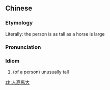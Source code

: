 {{also|人高马大}}
==Chinese==
{{zh-forms|s=人高马大}}

===Etymology===
Literally: the person is as tall as a horse is large

===Pronunciation===
{{zh-pron
|m=réngāomǎdà
|c=jan4 gou1 maa5 daai6
|cat=id
}}

===Idiom===
{{zh-idiom}}

# (of a person) unusually tall

[[zh:人高馬大]]